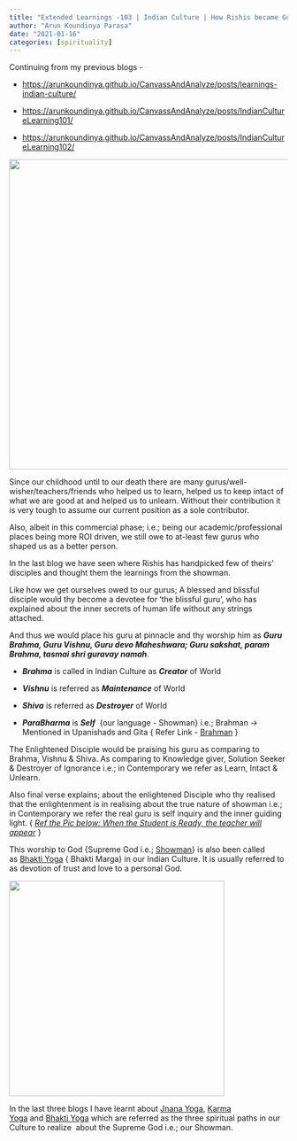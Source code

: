 ```yaml
---
title: "Extended Learnings -103 | Indian Culture | How Rishis became Gurus!!!"
author: "Arun Koundinya Parasa"
date: "2021-01-16"
categories: [spirituality]
---
```


Continuing from my previous blogs -

-   <https://arunkoundinya.github.io/CanvassAndAnalyze/posts/learnings-indian-culture/>

-   <https://arunkoundinya.github.io/CanvassAndAnalyze/posts/IndianCultureLearning101/>

-   <https://arunkoundinya.github.io/CanvassAndAnalyze/posts/IndianCultureLearning102/>

![](guru.png){fig-align="center" width="560"}

Since our childhood until to our death there are many gurus/well-wisher/teachers/friends who helped us to learn, helped us to keep intact of what we are good at and helped us to unlearn. Without their contribution it is very tough to assume our current position as a sole contributor.

Also, albeit in this commercial phase; i.e.; being our academic/professional places being more ROI driven, we still owe to at-least few gurus who shaped us as a better person.

In the last blog we have seen where Rishis has handpicked few of theirs' disciples and thought them the learnings from the showman. 

Like how we get ourselves owed to our gurus; A blessed and blissful disciple would thy become a devotee for 'the blissful guru', who has explained about the inner secrets of human life without any strings attached.

And thus we would place his guru at pinnacle and thy worship him as ***Guru Brahma, Guru Vishnu, Guru devo Maheshwara; Guru sakshat, param Brahma, tasmai shri guravay namah***.

-   ***Brahma*** is called in Indian Culture as ***Creator*** of World

-   ***Vishnu*** is referred as ***Maintenance*** of World

-   ***Shiva*** is referred as ***Destroyer*** of World

-   ***ParaBharma*** is ***Self***  {our language - Showman} i.e.; Brahman -\> Mentioned in Upanishads and Gita { Refer Link - [Brahman](https://en.wikipedia.org/wiki/Brahman) }

The Enlightened Disciple would be praising his guru as comparing to Brahma, Vishnu & Shiva. As comparing to Knowledge giver, Solution Seeker & Destroyer of Ignorance i.e.; in Contemporary we refer as Learn, Intact & Unlearn. 

Also final verse explains; about the enlightened Disciple who thy realised that the enlightenment is in realising about the true nature of showman i.e.; in Contemporary we refer the real guru is self inquiry and the inner guiding light. { [*Ref the Pic below: When the Student is Ready, the teacher will appear*]{.underline} }

This worship to God {Supreme God i.e.; [Showman](https://en.wikipedia.org/wiki/Brahman)} is also been called as [Bhakti Yoga](https://en.wikipedia.org/wiki/Bhakti_yoga) { Bhakti Marga} in our Indian Culture. It is usually referred to as devotion of trust and love to a personal God.

![](enlightenment.png){fig-align="center" width="389"}

In the last three blogs I have learnt about [Jnana Yoga](https://en.wikipedia.org/wiki/Jnana_yoga), [Karma Yoga](https://en.wikipedia.org/wiki/Karma_yoga) and [Bhakti Yoga](https://en.wikipedia.org/wiki/Bhakti_yoga) which are referred as the three spiritual paths in our Culture to realize  about the Supreme God i.e.; our Showman.